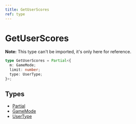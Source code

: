 ```yaml
---
title: GetUserScores
ref: type
---
```


# GetUserScores

**Note:** This type can't be imported, it's only here for reference.

```ts
type GetUserScores = Partial<{
  m: GameMode;
  limit: number;
  type: UserType;
}>;
```

## Types

- [Partial](https://www.typescriptlang.org/docs/handbook/utility-types.html#partialtype)
- [GameMode](/references/game-mode)
- [UserType](/references/user-type)
